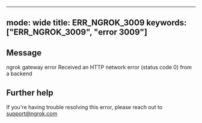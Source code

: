 
---
mode: wide
title: ERR_NGROK_3009
keywords: ["ERR_NGROK_3009", "error 3009"]
---

## Message
ngrok gateway error
Received an HTTP network error (status code 0) from a backend




## Further help
If you're having trouble resolving this error, please reach out to [support@ngrok.com](mailto:support@ngrok.com?subject=Help%20with%20ERR_NGROK_3009)

